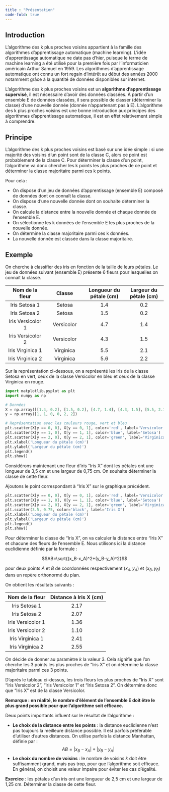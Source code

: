 ```yaml
---
title : "Présentation"
code-fold: true
---
```


## Introduction

L’algorithme des k plus proches voisins appartient à la famille des algorithmes d’apprentissage automatique (machine learning). L’idée d’apprentissage automatique ne date pas d’hier, puisque le terme de machine learning a été utilisé pour la première fois par l’informaticien américain Arthur Samuel en 1959. Les algorithmes d’apprentissage automatique ont connu un fort regain d’intérêt au début des années 2000 notamment grâce à la quantité de données disponibles sur internet.

L’algorithme des k plus proches voisins est un **algorithme d’apprentissage supervisé**, il est nécessaire d’avoir des données classées. À partir d’un ensemble E de données classées, il sera possible de classer (déterminer la classe) d’une nouvelle donnée (donnée n’appartenant pas à E). L’algorithme des k plus proches voisins est une bonne introduction aux principes des algorithmes d’apprentissage automatique, il est en effet relativement simple à comprendre.

:::{.callout-tip}
## Principe

L’algorithme des k plus proches voisins est basé sur une idée simple : si une majorité des voisins d’un point sont de la classe C, alors ce point est probablement de la classe C. Pour déterminer la classe d’un point, l’algorithme va donc chercher les k points les plus proches de ce point et déterminer la classe majoritaire parmi ces k points.

Pour cela : 

* On dispose d'un jeu de données d'apprentissage (ensemble E) composé de données dont on connaît la classe.
* On dispose d'une nouvelle donnée dont on souhaite déterminer la classe.
* On calcule la distance entre la nouvelle donnée et chaque donnée de l'ensemble E.
* On sélectionne les k données de l'ensemble E les plus proches de la nouvelle donnée.
* On détermine la classe majoritaire parmi ces k données.
* La nouvelle donnée est classée dans la classe majoritaire.
:::

## Exemple

On cherche à classifier des iris en fonction de la taille de leurs pétales. Le jeu de données suivant (ensemble E) présente 6 fleurs pour lesquelles on connaît la classe.

|Nom de la fleur| Classe | Longueur du pétale (cm) | Largeur du pétale (cm) |
|:---:|:---:|:---:|:---:|
|Iris Setosa 1|	Setosa	|1.4|	0.2|
|Iris Setosa 2|	Setosa	|1.5|	0.2|
|Iris Versicolor 1|	Versicolor	|4.7	|1.4|
|Iris Versicolor 2|	Versicolor	|4.3	|1.5|
|Iris Virginica 1|	Virginica	|5.5	|2.1|
|Iris Virginica 2|	Virginica	|5.6	|2.2|

Sur la représentation ci-dessous, on a représenté les iris de la classe Setosa en vert, ceux de la classe Versicolor en bleu et ceux de la classe Virginica en rouge.

```python
import matplotlib.pyplot as plt
import numpy as np

# Données
X = np.array([[1.4, 0.2], [1.5, 0.2], [4.7, 1.4], [4.3, 1.5], [5.5, 2.1], [5.6, 2.2]])
y = np.array([1, 1, 0, 0, 2, 2])

# Représentation avec les couleurs rouge, vert et bleu
plt.scatter(X[y == 0, 0], X[y == 0, 1], color='red', label='Versicolor')
plt.scatter(X[y == 1, 0], X[y == 1, 1], color='blue', label='Setosa')
plt.scatter(X[y == 2, 0], X[y == 2, 1], color='green', label='Virginica')
plt.xlabel('Longueur du pétale (cm)')
plt.ylabel('Largeur du pétale (cm)')
plt.legend()
plt.show()
```

Considérons maintenant une fleur d'iris "Iris X" dont les pétales ont une longueur de 3,5 cm et une largeur de 0,75 cm. On souhaite déterminer la classe de cette fleur.

Ajoutons le point correspondant à "Iris X" sur le graphique précédent.

```python
plt.scatter(X[y == 0, 0], X[y == 0, 1], color='red', label='Versicolor')
plt.scatter(X[y == 1, 0], X[y == 1, 1], color='blue', label='Setosa')
plt.scatter(X[y == 2, 0], X[y == 2, 1], color='green', label='Virginica')
plt.scatter(3.5, 0.75, color='black', label='Iris X')
plt.xlabel('Longueur du pétale (cm)')
plt.ylabel('Largeur du pétale (cm)')
plt.legend()
plt.show()
```

Pour déterminer la classe de "Iris X", on va calculer la distance entre "Iris X" et chacune des fleurs de l'ensemble E. Nous utilisons ici la distance euclidienne définie par la formule : 

$$AB=\sqrt{(x_B-x_A)^2+(y_B-y_A)^2}$$

pour deux points $A$ et $B$ de coordonnées respectivement $(x_A, y_A)$ et $(x_B, y_B)$ dans un repère orthonormé du plan.

On obtient les résultats suivants : 

|Nom de la fleur| Distance à Iris X (cm)|
|:---:|:---:|
|Iris Setosa 1|	2.17|
|Iris Setosa 2|	2.07|
|Iris Versicolor 1|	1.36|
|Iris Versicolor 2|	1.10|
|Iris Virginica 1|	2.41|
|Iris Virginica 2|	2.55|

On décide de donner au paramètre $k$ la valeur 3. Cela signifie que l'on cherche les 3 points les plus proches de "Iris X" et on détermine la classe majoritaire parmi ces 3 points.

D'après le tableau ci-dessus, les trois fleurs les plus proches de "Iris X" sont "Iris Versicolor 2", "Iris Versicolor 1" et "Iris Setosa 2". On détermine donc que "Iris X" est de la classe Versicolor.

**Remarque : en réalité, le nombre d'élément de l'ensemble E doit être le plus grand possible pour que l'algorithme soit efficace.**

:::{.callout-important}
Deux points importants influent sur le résultat de l'algorithme :

* **Le choix de la distance entre les points** : la distance euclidienne n'est pas toujours la meilleure distance possible. Il est parfois préférable d'utiliser d'autres distances. On utilise parfois la distance Manhattan, définie par : $$AB=|x_B-x_A|+|y_B-y_A|$$
* **Le choix du nombre de voisins** : le nombre de voisins $k$ doit être suffisamment grand, mais pas trop, pour que l'algorithme soit efficace. En général, on choisit une valeur impaire pour éviter les cas d'égalité.
:::

**Exercice** : les pétales d'un iris ont une longueur de 2,5 cm et une largeur de 1,25 cm. Déterminer la classe de cette fleur.
